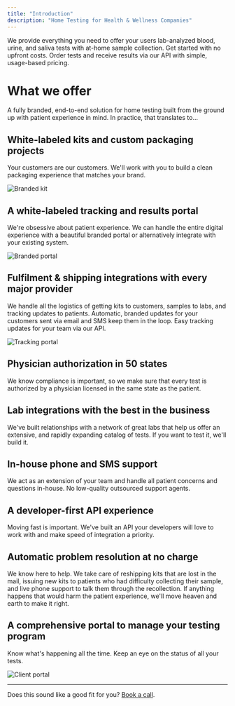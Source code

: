 ```yaml
---
title: "Introduction"
description: "Home Testing for Health & Wellness Companies"
---
```


We provide everything you need to offer your users lab-analyzed blood, urine,
and saliva tests with at-home sample collection. Get started with no upfront
costs. Order tests and receive results via our API with simple, usage-based
pricing.

# What we offer

A fully branded, end-to-end solution for home testing built from the ground up with patient experience in mind. In
practice, that translates to...

## White-labeled kits and custom packaging projects
Your customers are our customers. We'll work with you to build a clean packaging experience that matches your brand.

![Branded kit](/img/branded-kit.webp)

## A white-labeled tracking and results portal
We're obsessive about patient experience. We can handle the entire digital experience with a beautiful branded portal
or alternatively integrate with your existing system.

![Branded portal](/img/results-portal.png)

## Fulfilment & shipping integrations with every major provider
We handle all the logistics of getting kits to customers, samples to labs, and tracking updates to patients. Automatic,
branded updates for your customers sent via email and SMS keep them in the loop. Easy tracking updates for your team
via our API.

![Tracking portal](/img/tracking-portal.png)

## Physician authorization in 50 states
We know compliance is important, so we make sure that every test is authorized by a physician licensed in the same
state as the patient.

## Lab integrations with the best in the business
We've built relationships with a network of great labs that help us offer an extensive, and rapidly expanding catalog
of tests. If you want to test it, we'll build it.

## In-house phone and SMS support
We act as an extension of your team and handle all patient concerns and questions in-house. No low-quality
outsourced support agents.

## A developer-first API experience
Moving fast is important. We've built an API your developers will love to work with and make speed of integration a
priority.

## Automatic problem resolution at no charge
We know here to help. We take care of reshipping kits that are lost in the mail, issuing new kits to patients who had
difficulty collecting their sample, and live phone support to talk them through the recollection. If anything happens
that would harm the patient experience, we'll move heaven and earth to make it right.

## A comprehensive portal to manage your testing program
Know what's happening all the time. Keep an eye on the status of all your tests.

![Client portal](/img/client-portal.png)

---

Does this sound like a good fit for you? [Book a call](https://calendly.com/jajack/30minutes).


